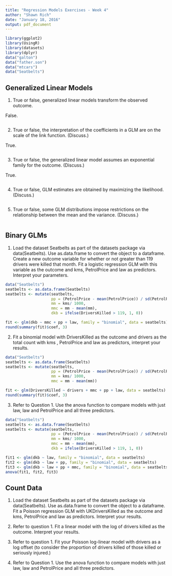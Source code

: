```yaml
---
title: "Regression Models Exercises - Week 4"
author: "Shawn Rich"
date: "January 18, 2016"
output: pdf_document
---
```


```r
library(ggplot2)
library(UsingR)
library(datasets)
library(dplyr)
data("galton")
data("father.son")
data("mtcars")
data("Seatbelts")
```
## Generalized Linear Models

1. True or false, generalized linear models transform the observed outcome.

False. 

```r

```


2. True or false, the interpretation of the coefficients in a GLM are on the scale of the link function. (Discuss.)

True.

```r

```


3. True or false, the generalized linear model assumes an exponential family for the outcome. (Discuss.)

True.

```r

```


4. True or false, GLM estimates are obtained by maximizing the likelihood. (Discuss.)

```r

```


5. True or false, some GLM distributions impose restrictions on the relationship between the mean and the variance. (Discuss.)

```r

```


## Binary GLMs

1. Load the dataset Seatbelts as part of the datasets package via data(Seatbelts). Use as.data.frame to convert the object to a dataframe. Create a new outcome variable for whether or not greater than 119 drivers were killed that month. Fit a logistic regression GLM with this variable as the outcome and kms, PetrolPrice and law as predictors. Interpret your parameters. 

```r
data("Seatbelts")
seatbelts <- as.data.frame(Seatbelts)
seatbelts <- mutate(seatbelts,
                    pp = (PetrolPrice - mean(PetrolPrice)) / sd(PetrolPrice),
                    mm = kms/ 1000,
                    mmc = mm - mean(mm),
                    dkb = ifelse(DriversKilled > 119, 1, 0))

fit <- glm(dkb ~ mmc + pp + law, family = "binomial", data = seatbelts)
round(summary(fit)$coef, 3)
```

2. Fit a binomial model with DriversKilled as the outcome and drivers as the total count with kms , PetrolPrice and law as predictors, interpret your results.

```r
data("Seatbelts")
seatbelts <- as.data.frame(Seatbelts)
seatbelts <- mutate(seatbelts,
                    pp = (PetrolPrice - mean(PetrolPrice)) / sd(PetrolPrice),
                    mm = kms/ 1000,
                    mmc = mm - mean(mm))

fit <- glm(DriversKilled ~ drivers + mmc + pp + law, data = seatbelts)
round(summary(fit)$coef, 3)
```

3. Refer to Question 1. Use the anova function to compare models with just law, law and PetrolPrice and all three predictors. 

```r
data("Seatbelts")
seatbelts <- as.data.frame(Seatbelts)
seatbelts <- mutate(seatbelts,
                    pp = (PetrolPrice - mean(PetrolPrice)) / sd(PetrolPrice),
                    mm = kms/ 1000,
                    mmc = mm - mean(mm),
                    dkb = ifelse(DriversKilled > 119, 1, 0))

fit1 <- glm(dkb ~ law, family = "binomial", data = seatbelts)
fit2 <- glm(dkb ~ law + pp, family = "binomial", data = seatbelts)
fit3 <- glm(dkb ~ law + pp + mmc, family = "binomial", data = seatbelts)
anova(fit1, fit2, fit3)
```


## Count Data

1. Load the dataset Seatbelts as part of the datasets package via data(Seatbelts). Use as.data.frame to convert the object to a dataframe. Fit a Poisson regression GLM with UKDriversKilled as the outcome and kms, PetrolPrice and law as predictors. Interpret your results.

2. Refer to question 1. Fit a linear model with the log of drivers killed as the outcome. Interpret your results.

3. Refer to question 1. Fit your Poisson log-linear model with drivers as a log offset (to consider the proportion of drivers killed of those killed or seriously injured.)

4. Refer to Question 1. Use the anova function to compare models with just law, law and PetrolPrice and all three predictors.

